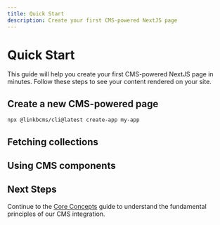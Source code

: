 ```yaml
---
title: Quick Start
description: Create your first CMS-powered NextJS page
---
```


# Quick Start

This guide will help you create your first CMS-powered NextJS page in minutes. Follow these steps to see your content rendered on your site.

## Create a new CMS-powered page

```bash
npx @linkbcms/cli@latest create-app my-app
```

## Fetching collections


## Using CMS components


## Next Steps

Continue to the [Core Concepts](/docs/getting-started/concepts) guide to understand the fundamental principles of our CMS integration.
